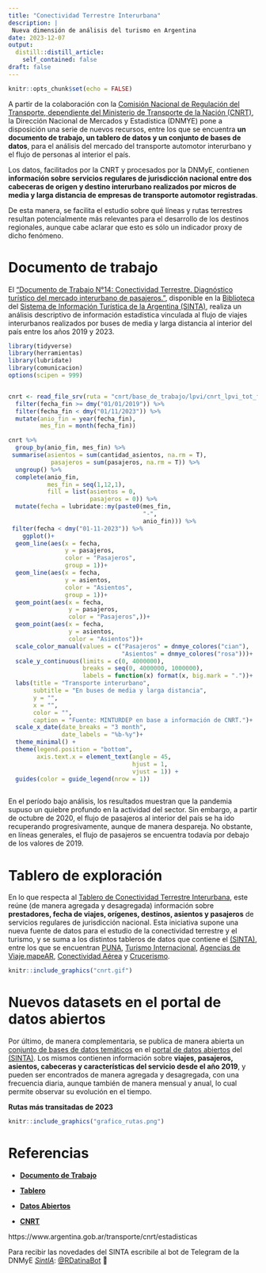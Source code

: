 ```yaml
---
title: "Conectividad Terrestre Interurbana"
description: |
 Nueva dimensión de análisis del turismo en Argentina
date: 2023-12-07
output:
  distill::distill_article:
    self_contained: false
draft: false
---
```



```r
knitr::opts_chunk$set(echo = FALSE)
```

A partir de la colaboración con la [Comisión Nacional de Regulación del Transporte, dependiente del Ministerio de Transporte de la Nación (CNRT)](https://www.argentina.gob.ar/transporte/cnrt), la Dirección Nacional de Mercados y Estadística (DNMYE) pone a disposición una serie de nuevos recursos, entre los que se encuentra **un documento de trabajo, un tablero de datos y un conjunto de bases de datos**, para el análisis del mercado del transporte automotor interurbano y el flujo de personas al interior el país.

Los datos, facilitados por la CNRT y procesados por la DNMyE, contienen **información sobre servicios regulares de jurisdicción nacional entre dos cabeceras de origen y destino interurbano realizados por micros de media y larga distancia de empresas de transporte automotor registradas**. 

De esta manera, se facilita el estudio sobre qué líneas y rutas terrestres resultan potencialmente más relevantes para el desarrollo de los destinos regionales, aunque cabe aclarar que esto es sólo un indicador proxy de dicho fenómeno.


# Documento de trabajo

El ["Documento de Trabajo N°14: Conectividad Terrestre. Diagnóstico turístico del mercado interurbano de pasajeros."](https://tableros.yvera.tur.ar/recursos/biblioteca/conectividad_terrestre.pdf), disponible en la [Biblioteca](https://biblioteca.yvera.tur.ar/) del [Sistema de Información Turística de la Argentina (SINTA)](https://www.yvera.tur.ar/sinta/), realiza un análisis descriptivo de información estadística vinculada al flujo de viajes interurbanos realizados por buses de media y larga distancia al interior del país entre los años 2019 y 2023.

```r
library(tidyverse)
library(herramientas)
library(lubridate)
library(comunicacion)
options(scipen = 999)


cnrt <- read_file_srv(ruta = "cnrt/base_de_trabajo/lpvi/cnrt_lpvi_tot_final.parquet") %>% 
  filter(fecha_fin >= dmy("01/01/2019")) %>% 
  filter(fecha_fin < dmy("01/11/2023")) %>% 
  mutate(anio_fin = year(fecha_fin),
         mes_fin = month(fecha_fin))

cnrt %>% 
  group_by(anio_fin, mes_fin) %>% 
 summarise(asientos = sum(cantidad_asientos, na.rm = T),
            pasajeros = sum(pasajeros, na.rm = T)) %>% 
  ungroup() %>% 
  complete(anio_fin,
           mes_fin = seq(1,12,1),
           fill = list(asientos = 0,
                       pasajeros = 0)) %>%
  mutate(fecha = lubridate::my(paste0(mes_fin,
                                      "-",
                                      anio_fin))) %>% 
 filter(fecha < dmy("01-11-2023")) %>%
    ggplot()+
  geom_line(aes(x = fecha,
                y = pasajeros,
                color = "Pasajeros",
                group = 1))+
  geom_line(aes(x = fecha,
                y = asientos,
                color = "Asientos",
                group = 1))+
  geom_point(aes(x = fecha,
                 y = pasajeros,
                 color = "Pasajeros",))+
  geom_point(aes(x = fecha,
                 y = asientos,
                 color = "Asientos"))+
  scale_color_manual(values = c("Pasajeros" = dnmye_colores("cian"),
                                "Asientos" = dnmye_colores("rosa")))+
  scale_y_continuous(limits = c(0, 4000000),
                     breaks = seq(0, 4000000, 1000000),
                     labels = function(x) format(x, big.mark = "."))+
  labs(title = "Transporte interurbano",
       subtitle = "En buses de media y larga distancia",
       y = "",
       x = "",
       color = "", 
       caption = "Fuente: MINTURDEP en base a información de CNRT.")+
  scale_x_date(date_breaks = "3 month", 
               date_labels = "%b-%y")+
  theme_minimal() +
  theme(legend.position = "bottom",
        axis.text.x = element_text(angle = 45,
                                   hjust = 1, 
                                   vjust = 1)) +
  guides(color = guide_legend(nrow = 1))
  
```

En el período bajo análisis, los resultados muestran que la pandemia supuso un quiebre profundo en la actividad del sector. Sin embargo, a partir de octubre de 2020, el flujo de pasajeros al interior del país se ha ido recuperando progresivamente, aunque de manera despareja. No obstante, en líneas generales, el flujo de pasajeros se encuentra todavía por debajo de los valores de 2019.


# Tablero de exploración

En lo que respecta al [Tablero de Conectividad Terrestre Interurbana](https://tableros.yvera.tur.ar/conectividad_terrestre/), este reúne (de manera agregada y desagregada) información sobre **prestadores, fecha de viajes, orígenes, destinos, asientos y pasajeros** de servicios regulares de jurisdicción nacional. Esta iniciativa supone una nueva fuente de datos para el estudio de la conectividad terrestre y el turismo, y se suma a los distintos tableros de datos que contiene el [(SINTA)](https://www.yvera.tur.ar/sinta/), entre los que se encuentran [PUNA](https://tableros.yvera.tur.ar/puna/), [Turismo Internacional](https://tableros.yvera.tur.ar/turismo_internacional/), [Agencias de Viaje](https://tableros.yvera.tur.ar/agencias/),[mapeAR](https://tableros.yvera.tur.ar/mapeAr/), [Conectividad Aérea](https://tableros.yvera.tur.ar/conectividad/) y [Crucerismo](https://tableros.yvera.tur.ar/crucerismo/).

```r
knitr::include_graphics("cnrt.gif")
```


# Nuevos datasets en el portal de datos abiertos

Por último, de manera complementaria, se publica de manera abierta un [conjunto de bases de datos temáticos](https://datos.yvera.gob.ar/dataset/conectividad-terrestre-interurbana){target="_blank"} en el [portal de datos abiertos](https://datos.yvera.gob.ar/){target="_blank"} del [(SINTA)](https://www.yvera.tur.ar/sinta/){target="_blank"}. Los mismos contienen información sobre **viajes, pasajeros, asientos, cabeceras y características del servicio desde el año 2019**, y pueden ser encontrados de manera agregada y desagregada, con una frecuencia diaria, aunque también de manera mensual y anual, lo cual permite observar su evolución en el tiempo.


**Rutas más transitadas de 2023**

```r
knitr::include_graphics("grafico_rutas.png")
```


# Referencias

+ **[Documento de Trabajo](https://tableros.yvera.tur.ar/recursos/biblioteca/conectividad_terrestre.pdf)**

+ **[Tablero](https://tableros.yvera.tur.ar/conectividad_terrestre/)**

+ **[Datos Abiertos](https://datos.yvera.gob.ar/dataset/conectividad-terrestre-interurbana)**

+ **[CNRT](https://www.argentina.gob.ar/transporte/cnrt/estadisticas)**



https://www.argentina.gob.ar/transporte/cnrt/estadisticas

::: {.infobox}
Para recibir las novedades del SINTA escribile al bot de Telegram de la DNMyE <a href=‘https://bitacora.yvera.tur.ar/posts/2022-09-08-sintia/’ target=‘_blank’>*SintIA*</a>: <a href=‘https://t.me/RDatinaBot’ target=‘_blank’>@RDatinaBot</a> 🤖
:::
